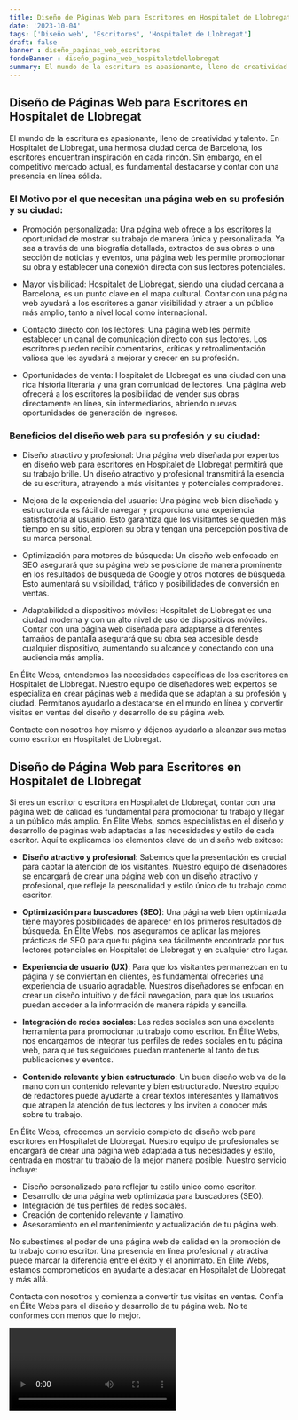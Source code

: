 ```yaml
---
title: Diseño de Páginas Web para Escritores en Hospitalet de Llobregat
date: '2023-10-04'
tags: ['Diseño web', 'Escritores', 'Hospitalet de Llobregat']
draft: false
banner : diseño_paginas_web_escritores
fondoBanner : diseño_pagina_web_hospitaletdellobregat
summary: El mundo de la escritura es apasionante, lleno de creatividad y talento. En Hospitalet de Llobregat, una hermosa ciudad cerca de Barcelona, los escritores encuentran inspiración en cada rincón. Sin embargo, en el competitivo mercado actual, es fundamental destacarse y contar con una presencia en línea sólida. 
---
```


## Diseño de Páginas Web para Escritores en Hospitalet de Llobregat

El mundo de la escritura es apasionante, lleno de creatividad y talento. En Hospitalet de Llobregat, una hermosa ciudad cerca de Barcelona, los escritores encuentran inspiración en cada rincón. Sin embargo, en el competitivo mercado actual, es fundamental destacarse y contar con una presencia en línea sólida. 

### El Motivo por el que necesitan una página web en su profesión y su ciudad:

- Promoción personalizada: Una página web ofrece a los escritores la oportunidad de mostrar su trabajo de manera única y personalizada. Ya sea a través de una biografía detallada, extractos de sus obras o una sección de noticias y eventos, una página web les permite promocionar su obra y establecer una conexión directa con sus lectores potenciales.

- Mayor visibilidad: Hospitalet de Llobregat, siendo una ciudad cercana a Barcelona, es un punto clave en el mapa cultural. Contar con una página web ayudará a los escritores a ganar visibilidad y atraer a un público más amplio, tanto a nivel local como internacional.

- Contacto directo con los lectores: Una página web les permite establecer un canal de comunicación directo con sus lectores. Los escritores pueden recibir comentarios, críticas y retroalimentación valiosa que les ayudará a mejorar y crecer en su profesión.

- Oportunidades de venta: Hospitalet de Llobregat es una ciudad con una rica historia literaria y una gran comunidad de lectores. Una página web ofrecerá a los escritores la posibilidad de vender sus obras directamente en línea, sin intermediarios, abriendo nuevas oportunidades de generación de ingresos.

### Beneficios del diseño web para su profesión y su ciudad:

- Diseño atractivo y profesional: Una página web diseñada por expertos en diseño web para escritores en Hospitalet de Llobregat permitirá que su trabajo brille. Un diseño atractivo y profesional transmitirá la esencia de su escritura, atrayendo a más visitantes y potenciales compradores.

- Mejora de la experiencia del usuario: Una página web bien diseñada y estructurada es fácil de navegar y proporciona una experiencia satisfactoria al usuario. Esto garantiza que los visitantes se queden más tiempo en su sitio, exploren su obra y tengan una percepción positiva de su marca personal.

- Optimización para motores de búsqueda: Un diseño web enfocado en SEO asegurará que su página web se posicione de manera prominente en los resultados de búsqueda de Google y otros motores de búsqueda. Esto aumentará su visibilidad, tráfico y posibilidades de conversión en ventas.

- Adaptabilidad a dispositivos móviles: Hospitalet de Llobregat es una ciudad moderna y con un alto nivel de uso de dispositivos móviles. Contar con una página web diseñada para adaptarse a diferentes tamaños de pantalla asegurará que su obra sea accesible desde cualquier dispositivo, aumentando su alcance y conectando con una audiencia más amplia.

En Élite Webs, entendemos las necesidades específicas de los escritores en Hospitalet de Llobregat. Nuestro equipo de diseñadores web expertos se especializa en crear páginas web a medida que se adaptan a su profesión y ciudad. Permítanos ayudarlo a destacarse en el mundo en línea y convertir visitas en ventas del diseño y desarrollo de su página web.

Contacte con nosotros hoy mismo y déjenos ayudarlo a alcanzar sus metas como escritor en Hospitalet de Llobregat.

<GifSeo />

<Cta />

## Diseño de Página Web para Escritores en Hospitalet de Llobregat

Si eres un escritor o escritora en Hospitalet de Llobregat, contar con una página web de calidad es fundamental para promocionar tu trabajo y llegar a un público más amplio. En Élite Webs, somos especialistas en el diseño y desarrollo de páginas web adaptadas a las necesidades y estilo de cada escritor. Aquí te explicamos los elementos clave de un diseño web exitoso:

- **Diseño atractivo y profesional**: Sabemos que la presentación es crucial para captar la atención de los visitantes. Nuestro equipo de diseñadores se encargará de crear una página web con un diseño atractivo y profesional, que refleje la personalidad y estilo único de tu trabajo como escritor.

- **Optimización para buscadores (SEO)**: Una página web bien optimizada tiene mayores posibilidades de aparecer en los primeros resultados de búsqueda. En Élite Webs, nos aseguramos de aplicar las mejores prácticas de SEO para que tu página sea fácilmente encontrada por tus lectores potenciales en Hospitalet de Llobregat y en cualquier otro lugar.

- **Experiencia de usuario (UX)**: Para que los visitantes permanezcan en tu página y se conviertan en clientes, es fundamental ofrecerles una experiencia de usuario agradable. Nuestros diseñadores se enfocan en crear un diseño intuitivo y de fácil navegación, para que los usuarios puedan acceder a la información de manera rápida y sencilla.

- **Integración de redes sociales**: Las redes sociales son una excelente herramienta para promocionar tu trabajo como escritor. En Élite Webs, nos encargamos de integrar tus perfiles de redes sociales en tu página web, para que tus seguidores puedan mantenerte al tanto de tus publicaciones y eventos.

- **Contenido relevante y bien estructurado**: Un buen diseño web va de la mano con un contenido relevante y bien estructurado. Nuestro equipo de redactores puede ayudarte a crear textos interesantes y llamativos que atrapen la atención de tus lectores y los inviten a conocer más sobre tu trabajo.

En Élite Webs, ofrecemos un servicio completo de diseño web para escritores en Hospitalet de Llobregat. Nuestro equipo de profesionales se encargará de crear una página web adaptada a tus necesidades y estilo, centrada en mostrar tu trabajo de la mejor manera posible. Nuestro servicio incluye:

- Diseño personalizado para reflejar tu estilo único como escritor.
- Desarrollo de una página web optimizada para buscadores (SEO).
- Integración de tus perfiles de redes sociales.
- Creación de contenido relevante y llamativo.
- Asesoramiento en el mantenimiento y actualización de tu página web.

No subestimes el poder de una página web de calidad en la promoción de tu trabajo como escritor. Una presencia en línea profesional y atractiva puede marcar la diferencia entre el éxito y el anonimato. En Élite Webs, estamos comprometidos en ayudarte a destacar en Hospitalet de Llobregat y más allá.

Contacta con nosotros y comienza a convertir tus visitas en ventas. Confía en Élite Webs para el diseño y desarrollo de tu página web. No te conformes con menos que lo mejor.

<Video />

<CtaBot job='Escritores' city='Hospitalet de Llobregat'/>

<Gmaps query='Hospitalet de Llobregat+españa+maps' />